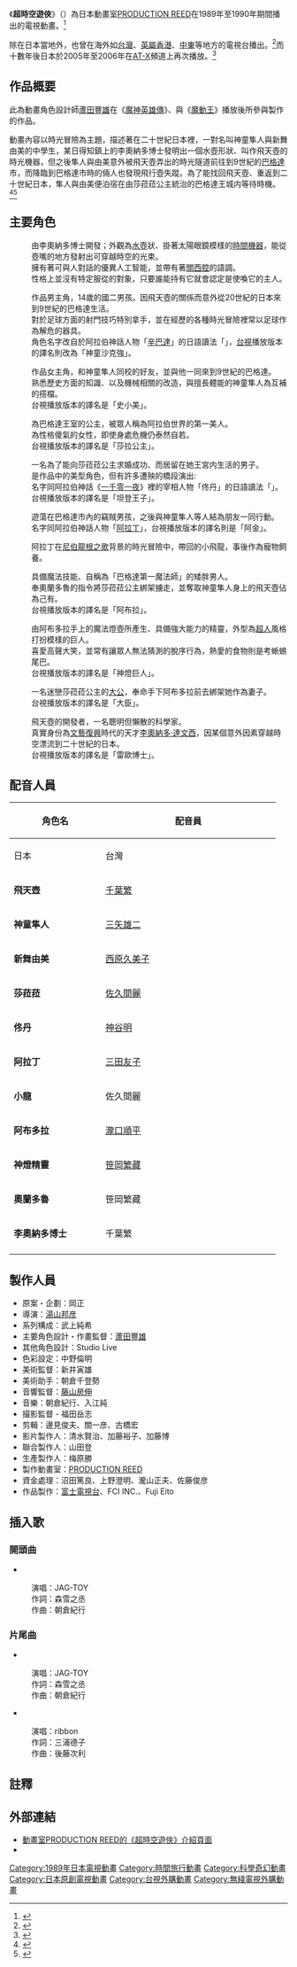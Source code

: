 {{noteTA
|1=zh-hk:時光茶煲; zh-tw:超時空遊俠
|2=zh-cn:列奥纳多; zh-hk:李安納度; zh-tw:李奧納多
|3=zh-cn:列奥纳多·达·芬奇; zh-hk:李安納度·達文西; zh-tw:李奧納多·達文西
}}
{{Infobox animanga/Headerofja
|title= 超時空遊俠
|image= Time Travel Tondekeman.jpg
|size= 200px
|caption= 動畫宣傳圖
|japanese= {{lang|ja|たいむとらぶるトンデケマン!}}
|english= Time Travel Tondekeman
|kana= たいむとらぶるとんでけまん
|romaji= Taimutoraburu Tondekaman
|genre= [[科幻|科幻]][[冒險|冒險]]、[[喜劇|喜劇]]
}}
{{Infobox animanga/name
|original= {{lang|ja|たいむとらぶるトンデケマン!}}
|official= 
|formal= {{Flagicon|ROC}}-{超時空遊俠}-<br>{{Flagicon|British Hong Kong}}-{時光茶煲}-<br>{{Flagicon|KOR}}{{lang|ko|시간탐험대}}
|common= 
}}
{{Infobox animanga/TVAnime
|標題= 超時空遊俠
|圖像=
|原案= [[岡正|岡正]]
|原作= 
|導演= [[湯山邦彥|湯山邦彥]]
|系列構成= [[武上純希|武上純希]] 
|劇本= 
|人物原案=
|人物設定= [[蘆田豐雄|蘆田豐雄]] 
|機械設定= 
|音樂= [[朝倉紀幸|朝倉紀幸]]<br>[[入江純|入江純]]
|音樂製作= 
|動畫製作= [[PRODUCTION_REED|PRODUCTION REED]]
|製作= [[富士電視台|富士電視台]]<br>FCI INC.<br>Fuji Eito
|代理發行= 
|其他代理發行= 
|播放電視台= {{Flagicon|JPN}}富士電視台
|其他電視台= {{Flagicon|ROC}}[[臺灣電視公司|臺灣電視公司]]<br>{{Flagicon|British Hong Kong}}[[亞洲電視|亞洲電視]]<br>{{Flagicon|KOR}}[[文化廣播_(韓國)|文化廣播]]
|播放開始= 1989年10月19日
|播放結束= 1990年8月26日
|網路= 
|話數= 全39話
|其他= 
}}
{{Infobox animanga/Footerofja}}

《'''超時空遊俠'''》（{{lang-ja|たいむとらぶるトンデケマン!}}）為日本動畫室[[PRODUCTION_REED|PRODUCTION REED]]在1989年至1990年期間播出的電視動畫。<ref>{{Cite web |url=http://www.allcinema.net/prog/show_c.php?num_c=89180 |script-title=ja:たいむとらぶるトンデケマン！(1989～1990) |publisher=All Cinema |accessdate=2013年12月29日 }}</ref>

除在日本當地外，也曾在海外如[[台灣|台灣]]、[[英屬香港|英屬香港]]、[[中東|中東]]等地方的電視台播出。<ref>{{Cite web |url=http://www.animenewsnetwork.com/encyclopedia/anime.php?id=1753 |title=Time Trouble Tondekeman! (TV) |publisher=Anime News Network |accessdate=2013年12月29日 }}</ref>而十數年後日本於2005年至2006年在[[AT-X|AT-X]]頻道上再次播放。<ref>{{Cite web |url=http://home-aki.la.coocan.jp/at-x05.htm |script-title=ja:2005(H17)年12月に放送が開始された作品 |publisher={{lang|ja|TVアニメ資料館}} |accessdate=2013年12月29日 }}</ref>

== 作品概要 ==
此為動畫角色設計師[[蘆田豐雄|蘆田豐雄]]在《[[魔神英雄傳|魔神英雄傳]]》、與《[[魔動王|魔動王]]》播放後所參與製作的作品。

動畫內容以時光冒險為主題，描述著在二十世紀日本裡，一對名叫神童隼人與新舞由美的中學生，某日得知鎮上的李奧納多博士發明出一個水壺形狀、叫作飛天壺的時光機器，但之後隼人與由美意外被飛天壺弄出的時光隧道前往到9世紀的[[巴格達|巴格達]]市，而降臨到巴格達市時的倆人也發現飛行壺失蹤。為了能找回飛天壺、重返到二十世紀日本，隼人與由美便泊宿在由莎菈菈公主統治的巴格達王城内等待時機。<ref>{{Cite web |url=http://www.pro-reed.com/works/tv_series/w018.html |script-title=ja:たいむとらぶる トンデケマン！ |publisher=[[PRODUCTION_REED|PRODUCTION REED]] |accessdate=2013年12月29日 }}</ref><ref>{{Cite web |url=http://www.tvdrama-db.com/drama_info/p/id-25708 |script-title=ja:たいむとらぶる　トンデケマン！ |publisher=Furusaki Yasunari  |accessdate=2013年12月29日 }}</ref>

== 主要角色 ==
{{nihongo|'''飛天壺'''|トンデケマン}}
:由李奧納多博士開發；外觀為[[水壺|水壺]]狀、掛著太陽眼鏡模樣的[[時間機器|時間機器]]，能從壺嘴的地方發射出可穿越時空的光束。
:擁有著可與人對話的優異人工智能，並帶有著[[關西腔|關西腔]]的語調。
:性格上並沒有特定服從的對象，只要誰能持有它就會認定是使喚它的主人。

{{nihongo|'''神童隼人'''|神童はやと}}
:作品男主角，14歲的國二男孩。因飛天壺的關係而意外從20世紀的日本來到9世紀的巴格達生活。
:對於足球方面的射門技巧特別拿手，並在經歷的各種時光冒險裡常以足球作為解危的器具。
:角色名字{{nihongo|「神童隼人」|しんどうはやと}}改自於阿拉伯神話人物「[[航海家辛巴達|辛巴達]]」的日語讀法「{{lang|ja|シンドバッド}}」，[[台視|台視]]播放版本的譯名則改為「神童沙克強」。

{{nihongo|'''新舞由美'''|新舞ゆみ}}
:作品女主角，和神童隼人同校的好友，並與他一同來到9世紀的巴格達。
:熟悉歷史方面的知識、以及機械相關的改造，與擅長體能的神童隼人為互補的搭檔。
:台視播放版本的譯名是「史小美」。

{{nihongo|'''莎菈菈公主'''|シャララ姫}}
:為巴格達王室的公主，被眾人稱為阿拉伯世界的第一美人。
:為性格傻氣的女性，即使身處危機仍泰然自若。
:台視播放版本的譯名是「莎拉公主」。

{{nihongo|'''佟丹'''|ダンダーン}}
:一名為了能向莎菈菈公主求婚成功、而居留在她王宮内生活的男子。
:是作品中的美型角色，但有許多遭殃的橋段演出:
:名字同阿拉伯神話《[[一千零一夜|一千零一夜]]》裡的宰相人物「佟丹」的日語讀法「{{lang|ja|ダンダーン}}」。台視播放版本的譯名是「坦登王子」。

{{nihongo|'''阿拉丁'''|アラジン}}
:遊蕩在巴格達市內的竊賊男孩，之後與神童隼人等人結為朋友一同行動。
:名字同阿拉伯神話人物「[[阿拉丁|阿拉丁]]」，台視播放版本的譯名則是「阿金」。

{{nihongo|'''小龍'''|ドラムスコ}}
:阿拉丁在[[尼伯龍根之歌|尼伯龍根之歌]]背景的時光冒險中，帶回的小飛龍，事後作為寵物飼養。

{{nihongo|'''阿布多拉'''|アブドーラ}}
:具備魔法技能、自稱為「巴格達第一魔法師」的矮胖男人。
:奉奧蘭多魯的指令將莎菈菈公主綁架擄走，並奪取神童隼人身上的飛天壺佔為己有。
:台視播放版本的譯名是「阿布拉」。

{{nihongo|'''神燈精靈'''|ランプの精}}
:由阿布多拉手上的魔法燈壺所產生、具備強大能力的精靈，外型為[[超人|超人]]風格打扮模樣的巨人。
:喜愛高聲大笑，並常有讓眾人無法猜測的脫序行為，熱愛的食物則是考蜥蜴尾巴。
:台視播放版本的譯名是「神燈巨人」。

{{nihongo|'''奧蘭多魯'''|オラトル}}
:一名迷戀莎菈菈公主的[[大公|大公]]，奉命手下阿布多拉前去綁架她作為妻子。
:台視播放版本的譯名是「大臣」。

{{nihongo|'''李奧納多博士'''|レオナルド博士}}
:飛天壺的開發者，一名聰明但懶散的科學家。
:真實身份為[[文藝復興|文藝復興]]時代的天才[[李奧納多·達文西|李奧納多·達文西]]，因某個意外因素穿越時空漂流到二十世紀的日本。
:台視播放版本的譯名是「雷歐博士」。

== 配音人員 ==
{|class=wikitable align=center style="text-align:center; font-size:90%" 
!rowspan="2" width=150|角色名
!colspan="2" width=300|配音員
|-
!width=100|日本
!width=100|台灣
|-
|'''飛天壺'''
|[[千葉繁|千葉繁]]
|[[劉傑_(配音員)|劉傑]]
|-
|'''神童隼人'''
|[[三矢雄二|三矢雄二]]
|
|-
|'''新舞由美'''
|[[西原久美子|西原久美子]]
|
|-
|'''莎菈菈'''
|[[佐久間麗|佐久間麗]]
|
|-
|'''佟丹'''
|[[神谷明|神谷明]]
|[[官志宏|官志宏]]
|-
|'''阿拉丁'''
|[[三田友子|三田友子]]
|
|-
|'''小龍'''
|佐久間麗
|
|-
|'''阿布多拉'''
|[[瀧口順平|瀧口順平]]
|
|-
|'''神燈精靈'''
|[[笹岡繁藏|笹岡繁藏]]
|
|-
|'''奧蘭多魯'''
|笹岡繁藏
|
|-
|'''李奧納多博士'''
|千葉繁
|
|-
|}

== 製作人員 ==
*原案・企劃：岡正
*導演：[[湯山邦彦|湯山邦彦]]
*系列構成：武上純希
*主要角色設計・作畫監督：[[蘆田豐雄|蘆田豐雄]]
*其他角色設計：Studio Live
*色彩設定：中野倫明
*美術監督：新井寅雄
*美術助手：朝倉千登勢
*音響監督：[[藤山房伸|藤山房伸]]
*音樂：朝倉紀行、入江純
*撮影監督 - 福田岳志
*剪輯：邊見俊夫、關一彦、古橋宏
*影片製作人：清水賢治、加藤裕子、加藤博
*聯合製作人：山田登
*生產製作人：梅原勝
*製作動畫室：[[PRODUCTION_REED|PRODUCTION REED]]
*資金處理：沼田篤良、上野澄明、瀧山正夫、佐藤俊彦
*作品製作：[[富士電視台|富士電視台]]、FCI INC.、Fuji Eito

== 插入歌 ==
=== 開頭曲 ===
*{{nihongo|《夢想中的時光機器》|夢みればタイムマシン}}
:演唱：JAG-TOY
:作詞：森雪之丞
:作曲：朝倉紀行

=== 片尾曲 ===
*{{nihongo|《不再回歸的友人》|友達に戻れない}}
:演唱：JAG-TOY
:作詞：森雪之丞
:作曲：朝倉紀行

*{{nihongo|《就在身旁》|そばにいるね}}
:演唱：ribbon
:作詞：三浦德子
:作曲：後藤次利

== 註釋 ==
{{reflist}}

== 外部連結 ==
*[http://www.pro-reed.com/works/tv_series/w018.html 動畫室PRODUCTION REED的《超時空遊俠》介紹頁面]{{ja}}
*{{imdb title|id=0461109|name=《超時空遊俠》}}

{{DEFAULTSORT:Taimutoraburu Tondekaman!}}
[[Category:1989年日本電視動畫|Category:1989年日本電視動畫]]
[[Category:時間旅行動畫|Category:時間旅行動畫]]
[[Category:科學奇幻動畫|Category:科學奇幻動畫]]
[[Category:日本原創電視動畫|Category:日本原創電視動畫]]
[[Category:台視外購動畫|Category:台視外購動畫]]
[[Category:無綫電視外購動畫|Category:無綫電視外購動畫]]